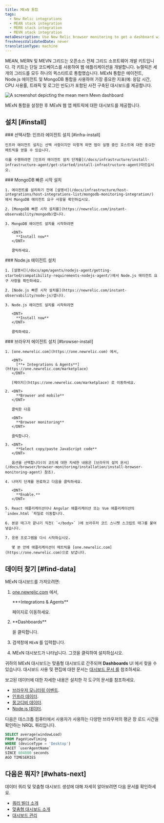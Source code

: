 ```yaml
---
title: MExN 통합
tags:
  - New Relic integrations
  - MEAN stack integration
  - MERN stack integration
  - MEVN stack integration
metaDescription: Use New Relic browser monitoring to get a dashboard with metrics from your MExN stack.
freshnessValidatedDate: never
translationType: machine
---
```


MEAN, MERN 및 MEVN 그리드는 오픈소스 전체 그리드 소프트웨어 개발 키트입니다. 각 키트는 단일 코드베이스를 사용하여 웹 애플리케이션을 개발합니다. 뉴렐릭은 세 개의 그리드를 모두 하나의 퀵스타트로 통합했습니다. MExN 통합은 <InlinePopover type="browser"/>에이전트, Node.js 에이전트 및 MongoDB 통합을 사용하여 가장 중요한 지표(예: 응답 시간, CPU 사용률, 트래픽 및 로그인 빈도)가 포함된 사전 구축된 대시보드를 제공합니다.

<img
  title="Mean Mern Mevn dashboard"
  alt="A screenshot depicting the mean mern Mevn dashboard"
  src="/images/infrastructure_screenshot-full_mean-mern-integration-dashboard.webp"
/>

<figcaption>
  MExN 통합을 설정한 후 MExN 웹 앱 메트릭에 대한 대시보드를 제공합니다.
</figcaption>

## 설치 [#install]

<Steps>
  <Step>
    ### 선택사항: 인프라 에이전트 설치 [#infra-install]

    인프라 에이전트 설치는 선택 사항이지만 이렇게 하면 앱이 실행 중인 호스트에 대한 중요한 메트릭을 얻을 수 있습니다.

    이를 수행하려면 [인프라 에이전트 설치 단계를](/docs/infrastructure/install-infrastructure-agent/get-started/install-infrastructure-agent)따르십시오.
  </Step>

  <Step>
    ### MongoDB 빠른 시작 설치

    1. 에이전트를 설치하기 전에 [설명서](/docs/infrastructure/host-integrations/host-integrations-list/mongodb-monitoring-integration/) 에서 MongoDB 에이전트 요구 사항을 확인하십시오.

    2. [MongoDB 빠른 시작 설치를](https://newrelic.com/instant-observability/mongodb)엽니다.

    3. MongoDB 에이전트 설치를 시작하려면

       <DNT>
         **Install now**
       </DNT>

       클릭하세요.
  </Step>

  <Step>
    ### Node.js 에이전트 설치

    1. [설명서](/docs/apm/agents/nodejs-agent/getting-started/compatibility-requirements-nodejs-agent/)에서 Node.js 에이전트 요구 사항을 확인하세요.

    2. [Node.js 빠른 시작 설치를](https://newrelic.com/instant-observability/node-js)엽니다.

    3. Node.js 에이전트 설치를 시작하려면

       <DNT>
         **Install now**
       </DNT>

       클릭하세요.
  </Step>

  <Step>
    ### 브라우저 에이전트 설치 [#browser-install]

    1. [one.newrelic.com](https://one.newrelic.com) 에서,

       <DNT>
         [**+ Integrations & Agents**](https://one.newrelic.com/marketplace)
       </DNT>

       [페이지](https://one.newrelic.com/marketplace) 로 이동하세요.

    2. <DNT>
         **Browser and mobile**
       </DNT>

       클릭한 다음

       <DNT>
         **Browser monitoring**
       </DNT>

       클릭합니다.

    3. <DNT>
         **Select copy/paste JavaScript code**
       </DNT>

       옵션을 선택합니다(이 코드에 대한 자세한 내용은 [브라우저 설치 문서](/docs/browser/browser-monitoring/installation/install-browser-monitoring-agent) 참조).

    4. 나머지 단계를 완료하고 다음을 클릭하세요.

       <DNT>
         **Enable.**
       </DNT>

    5. React 애플리케이션이나 Angular 애플리케이션 또는 Vue 애플리케이션의 `index.html `파일로 이동합니다.

    6. 본문 태그가 끝나기 직전( `</body>` )에 브라우저 코드 스니펫 스크립트 태그를 붙여넣습니다.

    7. 응용 프로그램을 다시 시작하십시오.

       몇 분 안에 애플리케이션이 메트릭을 [one.newrelic.com](https://one.newrelic.com)으로 보냅니다.
  </Step>
</Steps>

## 데이터 찾기 [#find-data]

MExN 대시보드를 가져오려면:

1. [one.newrelic.com](https://one.newrelic.com) 에서,

   <DNT>
     **+Integrations & Agents**
   </DNT>

   페이지로 이동하세요.

2. <DNT>
     **Dashboards**
   </DNT>

   을 클릭합니다.

3. 검색창에 `MExN` 를 입력합니다.

4. MExN 대시보드가 나타납니다. 그것을 클릭하여 설치하십시오.

귀하의 MExN 대시보드는 맞춤형 대시보드로 간주되며 <DNT>**Dashboards**</DNT> UI 에서 찾을 수 있습니다. 대시보드 사용 및 편집에 대한 문서는 [대시보드 문서 를](/docs/query-your-data/explore-query-data/dashboards/introduction-dashboards) 참조하세요.

보고된 데이터에 대한 자세한 내용은 설치한 각 도구의 문서를 참조하세요.

* [브라우저 모니터링 이벤트](/docs/data-apis/understand-data/event-data/events-reported-browser-monitoring).
* [인프라 데이터](/docs/infrastructure/manage-your-data/data-instrumentation/default-infrastructure-monitoring-data/#infrastructure-events).
* [몽고디비 데이터](/docs/infrastructure/host-integrations/host-integrations-list/mongodb/mongodb-monitoring-integration-new/#find-and-use/).
* [Node.js 데이터](/docs/apm/agents/nodejs-agent/getting-started/introduction-new-relic-nodejs/).

다음은 데스크톱 컴퓨터에서 사용자가 사용하는 다양한 브라우저의 평균 창 로드 시간을 확인하는 NRQL 쿼리입니다.

```sql
SELECT average(windowLoad) 
FROM PageViewTiming 
WHERE (deviceType = 'Desktop') 
FACET `userAgentName` 
SINCE 604800 seconds 
AGO TIMESERIES
```

## 다음은 뭐지? [#whats-next]

데이터 쿼리 및 맞춤형 대시보드 생성에 대해 자세히 알아보려면 다음 문서를 확인하세요.

* [쿼리 빌더 소개](/docs/query-your-data/explore-query-data/query-builder/introduction-query-builder)
* [맞춤형 대시보드 소개](/docs/query-your-data/explore-query-data/dashboards/introduction-dashboards)
* [대시보드 관리](/docs/query-your-data/explore-query-data/dashboards/manage-your-dashboard)
